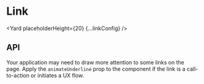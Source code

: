 <!--
Copyright (c) 2018-2020 Uber Technologies, Inc.

This source code is licensed under the MIT license found in the
LICENSE file in the root directory of this source tree.
-->




# Link

<Yard placeholderHeight={20} {...linkConfig} />

## API

<ApiTable title="Link props" config={linkConfig} />

<Exports
  component={LinkExports}
  title="Link exports"
  path="baseui/link"
  cheatsheet={false}
/>

Your application may need to draw more attention to some links on the page.
Apply the `animateUnderline` prop to the component if the link is a call-to-action or initiates a UX flow.
